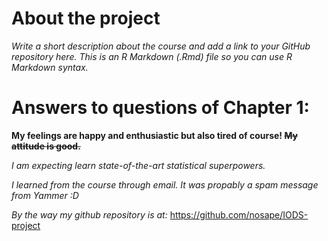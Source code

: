 
# About the project

*Write a short description about the course and add a link to your GitHub repository here. This is an R Markdown (.Rmd) file so you can use R Markdown syntax.*

# Answers to questions of Chapter 1: 
 **My feelings are happy and enthusiastic but also tired of course! ~~My attitude is good.~~**
 
*I am expecting learn state-of-the-art statistical superpowers.*

*I learned from the course through email. It  was propably a spam message from Yammer :D*

*By the way my github repository is at:* <https://github.com/nosape/IODS-project>
